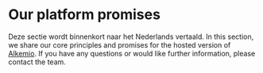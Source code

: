 # Our platform promises

Deze sectie wordt binnenkort naar het Nederlands vertaald. In this section, we share our core principles and promises for the hosted version of [Alkemio](https://alkem.io/). 
If you have any questions or would like further information, please contact the team. 
